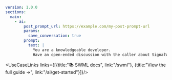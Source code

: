 ```yaml
version: 1.0.0
sections:
  main:
    - ai:
        post_prompt_url: https://example.com/my-post-prompt-url
        params:
          save_conversation: true
        prompt:
          text: |
            You are a knowledgeable developer. 
            Have an open-ended discussion with the caller about SignalWire and programmable communications.
```


<UseCaseLinks links={[{title:"📚 SWML docs", link:"/swml"}, {title:"View the full guide →", link:"/ai/get-started"}]}/>